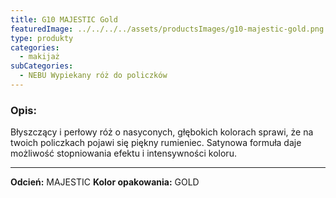 ```yaml
---
title: G10 MAJESTIC Gold
featuredImage: ../../../../assets/productsImages/g10-majestic-gold.png
type: produkty
categories:
  - makijaż
subCategories:
  - NEBU Wypiekany róż do policzków
---
```


<h3>Opis:</h3>

Błyszczący i perłowy róż o nasyconych, głębokich kolorach sprawi, że na twoich policzkach pojawi się piękny rumieniec. Satynowa formuła daje możliwość stopniowania efektu i intensywności koloru.

---

**Odcień:** MAJESTIC
**Kolor opakowania:** GOLD
